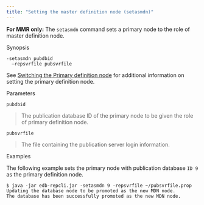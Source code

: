 ```yaml
---
title: "Setting the master definition node (setasmdn)"
---
```


<div id="set_pdn_node" class="registered_link"></div>

**For MMR only:** The `setasmdn` command sets a primary node to the role of master definition node.

Synopsis

```text
-setasmdn pubdbid
  –repsvrfile pubsvrfile
```

See [Switching the Primary definition node](../../06_mmr_operation/10_switching_pdn/#switching_pdn) for additional information on setting the primary definition node.

Parameters

`pubdbid`

> The publication database ID of the primary node to be given the role of primary definition node.

`pubsvrfile`

> The file containing the publication server login information.

Examples

The following example sets the primary node with publication database `ID 9` as the primary definition node.

```text
$ java -jar edb-repcli.jar -setasmdn 9 -repsvrfile ~/pubsvrfile.prop
Updating the database node to be promoted as the new MDN node.
The database has been successfully promoted as the new MDN node.
```

